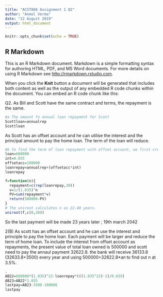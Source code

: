 ---
title: "ACST886 Assignment 1 Q2"
author: "Anmol Verma"
date: "22 August 2019"
output: html_document
---

```{r setup, include=FALSE}
knitr::opts_chunk$set(echo = TRUE)
```

## R Markdown

This is an R Markdown document. Markdown is a simple formatting syntax for authoring HTML, PDF, and MS Word documents. For more details on using R Markdown see <http://rmarkdown.rstudio.com>.

When you click the **Knit** button a document will be generated that includes both content as well as the output of any embedded R code chunks within the document. You can embed an R code chunk like this:

Q2. As Bill and Scott have the same contract and terms, the repayment is the same.
```{r}
#a The amount fo annual loan repayment for Scott 
Scottloan=annualrep
Scottloan
```




As Scott has an offset account and he can utilise the interest and the principal amount to pay the home loan. The term of the loan will reduce.

```{r}
#b To find the term of loan repayment with offset account, we first create a function with the variable 'n' and then use the uniroot function to solve for the n term for loan repayment.
loan=600000
int=0.035
offsetacc=100000
loanrepay=annualrep+(offsetacc*int)
loanrepay
```








```{r}
f=function(n){
  repayment=c(rep(loanrepay,30))
  v=1/(1.035)^n
  PV=sum(repayment*v)
  return(500000-PV)
}
# The uniroot calculates n as 22.48 years. 
uniroot(f,c(0,30))
```
So the last payment will be made 23 years later ; 19th march 2042




2(B)
As scott has an offset account and he can use the interest and principle to pay the
home loan. Each payment will be larger and reduce the term of home loan. To
include the interest from offset account as repayments, the present value of total
loan owned is 500000 and scott need to pay the annaul payment 32622.8. the bank
will receive 36133.8 (32633.8+3500) every year and using 500000=32622.8*𝑎𝑛 to
find out n at 3.5%.
```{r}
. 
AB22=600000*(1.035)^22-loanrepay*(((1.035^22)-1)/0.035)
AB23=AB22*1.035
lastpay=AB23-3500-100000
lastpay
```